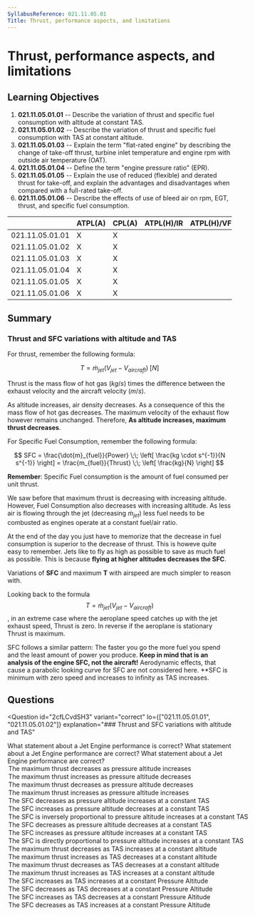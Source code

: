 ```yaml
---
SyllabusReference: 021.11.05.01
Title: Thrust, performance aspects, and limitations
---
```


# Thrust, performance aspects, and limitations

## Learning Objectives

1. **021.11.05.01.01** -- Describe the variation of thrust and specific fuel
   consumption with altitude at constant TAS.
2. **021.11.05.01.02** -- Describe the variation of thrust and specific fuel
   consumption with TAS at constant altitude.
3. **021.11.05.01.03** -- Explain the term "flat-rated engine" by describing the
   change of take-off thrust, turbine inlet temperature and engine rpm with
   outside air temperature (OAT).
4. **021.11.05.01.04** -- Define the term "engine pressure ratio" (EPR).
5. **021.11.05.01.05** -- Explain the use of reduced (flexible) and derated
   thrust for take-off, and explain the advantages and disadvantages when
   compared with a full-rated take-off.
6. **021.11.05.01.06** -- Describe the effects of use of bleed air on rpm, EGT,
   thrust, and specific fuel consumption.

|                 | ATPL(A) | CPL(A) | ATPL(H)/IR | ATPL(H)/VFR | CPL(H) | IR  | CBIR(A) |
| --------------- | ------- | ------ | ---------- | ----------- | ------ | --- | ------- |
| 021.11.05.01.01 | X       | X      |            |             |        |     |         |
| 021.11.05.01.02 | X       | X      |            |             |        |     |         |
| 021.11.05.01.03 | X       | X      |            |             |        |     |         |
| 021.11.05.01.04 | X       | X      |            |             |        |     |         |
| 021.11.05.01.05 | X       | X      |            |             |        |     |         |
| 021.11.05.01.06 | X       | X      |            |             |        |     |         |

## Summary

### Thrust and SFC variations with altitude and TAS

For thrust, remember the following formula:

$$
T = \dot{m}_{jet}(V_{jet} - V_{aircraft}) \;[N]
$$

Thrust is the mass flow of hot gas ($kg/s$) times the difference between the
exhaust velocity and the aircraft velocity ($m/s$).

As altitude increases, air density decreases. As a consequence of this the mass
flow of hot gas decreases. The maximum velocity of the exhaust flow however
remains unchanged. Therefore, **As altitude increases, maximum thrust
decreases**.

For Specific Fuel Consumption, remember the following formula:

$$
SFC = \frac{\dot{m}_{fuel}}{Power}
      \;\; \left[ \frac{kg \cdot s^{-1}}{N s^{-1}} \right]
    = \frac{m_{fuel}}{Thrust}
      \;\; \left[ \frac{kg}{N} \right]
$$

**Remember**: Specific Fuel consumption is the amount of fuel consumed per unit
thrust.

We saw before that maximum thrust is decreasing with increasing altitude.
However, Fuel Consumption also decreases with increasing altitude. As less air
is flowing through the jet (decreasing $\dot{m}_{jet}$) less fuel needs to be
combusted as engines operate at a constant fuel/air ratio.

At the end of the day you just have to memorize that the decrease in fuel
consumption is superior to the decrease of thrust. This is howeve quite easy to
remember. Jets like to fly as high as possible to save as much fuel as possible.
This is because **flying at higher altitudes decreases the SFC**.

Variations of **SFC** and maximum **T** with airspeed are much simpler to reason
with.

Looking back to the formula $$T = \dot{m}_{jet}(V_{jet} - V_{aircraft})$$, in an
extreme case where the aeroplane speed catches up with the jet exhaust speed,
Thrust is zero. In reverse if the aeroplane is stationary Thrust is maximum.

SFC follows a similar pattern: The faster you go the more fuel you spend and the
least amount of power you produce. **Keep in mind that is an analysis of the
engine SFC, not the aircraft!** Aerodynamic effects, that cause a parabolic
looking curve for SFC are not considered here. \*\*SFC is minimum with zero
speed and increases to infinity as TAS increases.

## Questions

<Question
  id="2cfLCvdSH3"
  variant="correct"
  lo={["021.11.05.01.01", "021.11.05.01.02"]}
  explanation="### Thrust and SFC variations with altitude and TAS"
>
  <Text variant="oneCorrect">
    What statement about a Jet Engine performance is correct?
  </Text>
  <Text variant="oneTwo">
    What statement about a Jet Engine performance are correct?
  </Text>
  <Text variant="multipleCorrect" select={4}>
    What statement about a Jet Engine performance are correct?
  </Text>
  <Option id="2cfLCvdSH3-1" key={1} correct>
    The maximum thrust decreases as pressure altitude increases
  </Option>
  <Option id="2cfLCvdSH3-2" key={1} correct>
    The maximum thrust increases as pressure altitude decreases
  </Option>
  <Option id="2cfLCvdSH3-3" key={1}>
    The maximum thrust decreases as pressure altitude decreases
  </Option>
  <Option id="2cfLCvdSH3-4" key={1}>
    The maximum thrust increases as pressure altitude increases
  </Option>
  <Option id="2cfLCvdSH3-5" key={2} correct>
    The SFC decreases as pressure altitude increases at a constant TAS
  </Option>
  <Option id="2cfLCvdSH3-6" key={2} correct>
    The SFC increases as pressure altitude decreases at a constant TAS
  </Option>
  <Option
    id="2cfLCvdSH3-7"
    key={2}
    correct
    why="This is just a more mathematically robust way of saying that the SFC decreases as altitude increases"
  >
    The SFC is inversely proportional to pressure altitude increases at a
    constant TAS
  </Option>
  <Option id="2cfLCvdSH3-8" key={2}>
    The SFC decreases as pressure altitude decreases at a constant TAS
  </Option>
  <Option id="2cfLCvdSH3-9" key={2}>
    The SFC increases as pressure altitude increases at a constant TAS
  </Option>
  <Option
    id="2cfLCvdSH3-a"
    key={2}
    why="The opposite is true. The SFC is inversely proportional to pressure altitude."
  >
    The SFC is directly proportional to pressure altitude increases at a
    constant TAS
  </Option>
  <Option id="2cfLCvdSH3-b" key={3} correct>
    The maximum thrust decreases as TAS increases at a constant altitude
  </Option>
  <Option id="2cfLCvdSH3-c" key={3} correct>
    The maximum thrust increases as TAS decreases at a constant altitude
  </Option>
  <Option id="2cfLCvdSH3-d" key={3}>
    The maximum thrust decreases as TAS decreases at a constant altitude
  </Option>
  <Option id="2cfLCvdSH3-e" key={3}>
    The maximum thrust increases as TAS increases at a constant altitude
  </Option>
  <Option id="2cfLCvdSH3-f" key={4} correct>
    The SFC increases as TAS increases at a constant Pressure Altitude
  </Option>
  <Option id="2cfLCvdSH3-g" key={4} correct>
    The SFC decreases as TAS decreases at a constant Pressure Altitude
  </Option>
  <Option id="2cfLCvdSH3-h" key={4}>
    The SFC increases as TAS decreases at a constant Pressure Altitude
  </Option>
  <Option id="2cfLCvdSH3-i" key={4}>
    The SFC decreases as TAS increases at a constant Pressure Altitude
  </Option>
</Question>
